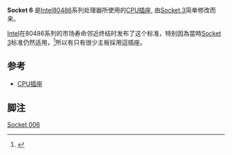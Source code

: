 {{Infobox CPU socket|
name = Socket 6 |
formfactors = [[PPGA|PPGA]] | 
contacts = 235 |
type = [[ZIF|ZIF]] |
protocol = ?|
core bus = 60 - 66MHz|
voltage = 3.3 V |
processors = [[Intel|Intel]] [[80486|80486]]
}}

'''Socket 6''' 是[[Intel|Intel]][[80486|80486]]系列处理器所使用的[[CPU插座|CPU插座]], 由[[Socket_3|Socket 3]]简单修改而来。

[[Intel|Intel]]在80486系列的市场寿命邻近终结时发布了这个标准，特别因為當時[[Socket_3|Socket 3]]标准仍然适用，<ref>{{cite web|url=http://www.pcguide.com/ref/cpu/char/socketSocket6-c.html|title=Intel Socket 6 Specification|accessdate=2009-03-31|publisher=pcguide.com|archive-date=2008-12-04|archive-url=https://web.archive.org/web/20081204115329/http://www.pcguide.com/ref/cpu/char/socketSocket6-c.html|dead-url=no}}</ref>所以有只有很少主板採用這插座。

==参考==
* [[CPU插座|CPU插座]]

==脚注==
{{reflist}}

{{Intelsock}}

[[Category:CPU插座|Socket 006]]
